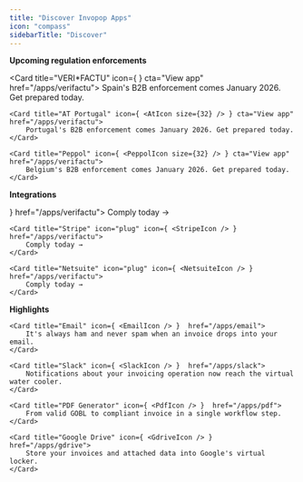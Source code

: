 ```yaml
---
title: "Discover Invopop Apps"
icon: "compass"
sidebarTitle: "Discover"
---
```



**Upcoming regulation enforcements**

<Card title="VERI*FACTU" icon={ <VerifactuIcon size={32} /> } cta="View app"  href="/apps/verifactu">
	Spain's B2B enforcement comes January 2026. Get prepared today.
</Card>

<Columns cols="2">

	<Card title="AT Portugal" icon={ <AtIcon size={32} /> } cta="View app"  href="/apps/verifactu">
		Portugal's B2B enforcement comes January 2026. Get prepared today.
	</Card>

	<Card title="Peppol" icon={ <PeppolIcon size={32} /> } cta="View app"  href="/apps/verifactu">
		Belgium's B2B enforcement comes January 2026. Get prepared today.
	</Card>

</Columns>


**Integrations**

<Columns cols="3">
	<Card title="ChargeBee" icon="plug" icon={ <ChargebeeIcon /> }  href="/apps/verifactu">
		Comply today →
	</Card>

	<Card title="Stripe" icon="plug" icon={ <StripeIcon /> }  href="/apps/verifactu">
		Comply today →
	</Card>

	<Card title="Netsuite" icon="plug" icon={ <NetsuiteIcon /> }  href="/apps/verifactu">
		Comply today →	
	</Card>
</Columns>

**Highlights**

<Columns cols="2">

	<Card title="Email" icon={ <EmailIcon /> }  href="/apps/email">
		It's always ham and never spam when an invoice drops into your email.
	</Card>

	<Card title="Slack" icon={ <SlackIcon /> }  href="/apps/slack">
		Notifications about your invoicing operation now reach the virtual water cooler.
	</Card>

	<Card title="PDF Generator" icon={ <PdfIcon /> }  href="/apps/pdf">
		From valid GOBL to compliant invoice in a single workflow step.
	</Card>

	<Card title="Google Drive" icon={ <GdriveIcon /> }  href="/apps/gdrive">
		Store your invoices and attached data into Google's virtual locker.
	</Card>

</Columns>
